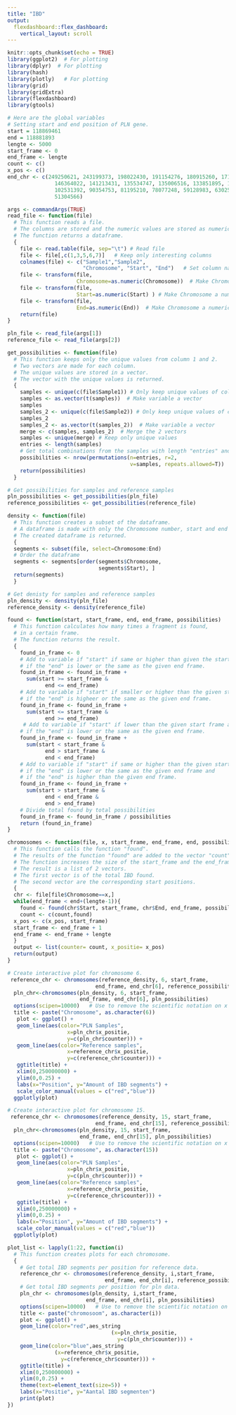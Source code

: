 ```yaml
---
title: "IBD"
output: 
  flexdashboard::flex_dashboard:
    vertical_layout: scroll
---
```

<!-- Load necessary packages -->
```r
knitr::opts_chunk$set(echo = TRUE)
library(ggplot2)  # For plotting
library(dplyr)  # For plotting
library(hash)
library(plotly)   # For plotting
library(grid)
library(gridExtra)
library(flexdashboard)
library(gtools)
```

```r
# Here are the global variables
# Setting start and end position of PLN gene. 
start = 118869461   
end = 118881893
lengte <- 5000
start_frame <- 0
end_frame <- lengte
count <- c()
x_pos <- c()
end_chr <- c(249250621, 243199373, 198022430, 191154276, 180915260, 171115067, 159138663, 
               146364022, 141213431, 135534747, 135006516, 133851895, 115169878, 107349540,
               102531392, 90354753, 81195210, 78077248, 59128983, 63025520, 48129895, 
               51304566)
```


<!-- Read Somalier and Tribes file-->
```r
args <- commandArgs(TRUE)   
read_file <- function(file)
  # This function reads a file.
  # The columns are stored and the numeric values are stored as numeric.
  # The function returns a dataframe.
  {
    file <- read.table(file, sep="\t") # Read file
    file <- file[,c(1,3,5,6,7)]   # Keep only interesting columns
    colnames(file) <- c("Sample1","Sample2",
                        "Chromosome", "Start", "End")   # Set column names
    file <- transform(file, 
                      Chromosome=as.numeric(Chromosome))  # Make Chromosome a numeric colomn.
    file <- transform(file, 
                      Start=as.numeric(Start) ) # Make Chromosome a numeric colomn.
    file <- transform(file, 
                      End=as.numeric(End))  # Make Chromosome a numeric colomn.   
    return(file)
}

pln_file <- read_file(args[1])
reference_file <- read_file(args[2])
```

<!-- Get total amount of pairing possibilities -->
```r
get_possibilities <- function(file)
  # This function keeps only the unique values from column 1 and 2.
  # Two vectors are made for each column. 
  # The unique values are stored in a vector.
  # The vector with the unique values is returned.
  {
    samples <- unique(c(file$Sample1)) # Only keep unique values of column Sample1
    samples <- as.vector(t(samples))  # Make variable a vector
    samples
    samples_2 <- unique(c(file$Sample2)) # Only keep unique values of column Sample2
    samples_2
    samples_2 <- as.vector(t(samples_2))  # Make variable a vector
    merge <- c(samples, samples_2)  # Merge the 2 vectors
    samples <- unique(merge) # Keep only unique values
    entries <- length(samples)
    # Get total combinations from the samples with length "entries" and pick 2 per combination.
    possibilities <- nrow(permutations(n=entries, r=2, 
                                       v=samples, repeats.allowed=T))
    return(possibilities)
  }

# Get possibilities for samples and reference samples
pln_possibilities <- get_possibilities(pln_file)
reference_possibilities <- get_possibilities(reference_file)
```

<!-- Get columns to calculate the density -->
```r
density <- function(file)
  # This function creates a subset of the dataframe.
  # A dataframe is made with only the Chromosome number, start and end position.
  # The created dataframe is returned.
  {
  segments <- subset(file, select=Chromosome:End)  
  # Order the dataframe
  segments <- segments[order(segments$Chromosome, 
                             segments$Start), ]
  return(segments)
  }

# Get denisty for samples and reference samples
pln_density <- density(pln_file)
reference_density <- density(reference_file)
```

<!-- Count the shared IBD segments found -->
```r
found <- function(start, start_frame, end, end_frame, possibilities)
  # This function calculates how many times a fragment is found,
  # in a certain frame. 
  # The function returns the result.
  {
    found_in_frame <- 0 
    # Add to variable if "start" if same or higher than given the start frame and 
    # if the "end" is lower or the same as the given end frame.
    found_in_frame <- found_in_frame + 
      sum(start >= start_frame & 
            end <= end_frame)
    # Add to variable if "start" if smaller or higher than the given start frame and 
    # if the "end" is higheer or the same as the given end frame.
    found_in_frame <- found_in_frame + 
      sum(start <= start_frame & 
            end >= end_frame)
     # Add to variable if "start" if lower than the given start frame and 
    # if the "end" is lower or the same as the given end frame.
    found_in_frame <- found_in_frame + 
      sum(start < start_frame & 
            end > start_frame & 
            end < end_frame)
    # Add to variable if "start" if same or higher than the given start frame and 
    # if the "end" is lower or the same as the given end frame and 
    # if the "end" is higher than the given end frame.
    found_in_frame <- found_in_frame + 
      sum(start > start_frame & 
            end < end_frame & 
            end > end_frame)
    # Divide total found by total possibilities
    found_in_frame <- found_in_frame / possibilities
    return (found_in_frame)
} 

chromosomes <- function(file, x, start_frame, end_frame, end, possibilities)
  # This function calls the function "found". 
  # The results of the function "found" are added to the vector "count".
  # The function increases the size of the start_frame and the end_frame.
  # The result is a list of 2 vectors.
  # The first vector is of the total IBD found.
  # The second vector are the corresponding start positions.
  {
  chr <- file[file$Chromosome==x,]
  while(end_frame < end+(lengte-1)){
    found <- found(chr$Start, start_frame, chr$End, end_frame, possibilities)
    count <- c(count,found)
  x_pos <- c(x_pos, start_frame)
  start_frame <- end_frame + 1
  end_frame <- end_frame + lengte
  }
  output <- list(counter= count, x_positie= x_pos)
  return(output)
}
```



```r
# Create interactive plot for chromosome 6.
 reference_chr <- chromosomes(reference_density, 6, start_frame,
                            end_frame, end_chr[6], reference_possibilities)
  pln_chr<-chromosomes(pln_density, 6, start_frame, 
                       end_frame, end_chr[6], pln_possibilities)
  options(scipen=10000)   # Use to remove the scientific notation on x as 
  title <- paste("Chromosome", as.character(6))
   plot <- ggplot() +
   geom_line(aes(color="PLN Samples", 
                   x=pln_chr$x_positie, 
                   y=c(pln_chr$counter))) +
   geom_line(aes(color="Reference samples", 
                   x=reference_chr$x_positie, 
                   y=c(reference_chr$counter))) +
   ggtitle(title) +
   xlim(0,250000000) +
   ylim(0,0.25) +
   labs(x="Position", y="Amount of IBD segments") +
   scale_color_manual(values = c("red","blue")) 
  ggplotly(plot)
```


```r
# Create interactive plot for chromosome 15.
 reference_chr <- chromosomes(reference_density, 15, start_frame,
                            end_frame, end_chr[15], reference_possibilities)
  pln_chr<-chromosomes(pln_density, 15, start_frame, 
                       end_frame, end_chr[15], pln_possibilities)
  options(scipen=10000)   # Use to remove the scientific notation on x as 
  title <- paste("Chromosome", as.character(15))
   plot <- ggplot() +
   geom_line(aes(color="PLN Samples", 
                   x=pln_chr$x_positie, 
                   y=c(pln_chr$counter))) +
   geom_line(aes(color="Reference samples", 
                   x=reference_chr$x_positie, 
                   y=c(reference_chr$counter))) +
   ggtitle(title) +
   xlim(0,250000000) +
   ylim(0,0.25) +
   labs(x="Position", y="Amount of IBD segments") +
   scale_color_manual(values = c("red","blue")) 
  ggplotly(plot)
```
```r
plot_list <- lapply(1:22, function(i)
  # This function creates plots for each chromosome.
  {
    # Get total IBD segments per position for reference data.
    reference_chr <- chromosomes(reference_density, i,start_frame, 
                               end_frame, end_chr[i], reference_possibilities)
    # Get total IBD segments per position for pln data.
    pln_chr <- chromosomes(pln_density, i,start_frame, 
                         end_frame, end_chr[i], pln_possibilities)
    options(scipen=10000)   # Use to remove the scientific notation on x as 
    title <- paste("chromosoom", as.character(i))
    plot <- ggplot() +
    geom_line(color="red",aes_string
                                 (x=pln_chr$x_positie, 
                                   y=c(pln_chr$counter))) +
    geom_line(color="blue",aes_string
               (x=reference_chr$x_positie,
                 y=c(reference_chr$counter))) +
    ggtitle(title) +
    xlim(0,250000000) +
    ylim(0,0.25) +
    theme(text=element_text(size=5)) +
    labs(x="Positie", y="Aantal IBD segmenten")
    print(plot)
})
```


